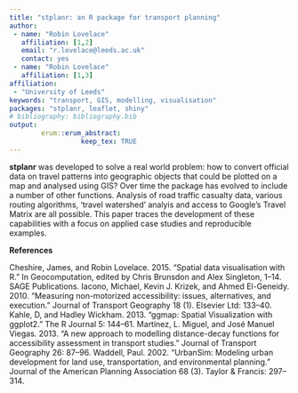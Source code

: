 ```yaml
---
title: "stplanr: an R package for transport planning"
author:
 - name: "Robin Lovelace"
   affiliation: [1,2]
   email: "r.lovelace@leeds.ac.uk"
   contact: yes
 - name: "Robin Lovelace"
   affiliation: [1,3]
affiliation:
 - "University of Leeds"
keywords: "transport, GIS, modelling, visualisation"
packages: "stplanr, leaflet, shiny"
# bibliography: bibliography.bib
output:  
        erum::erum_abstract:
                  keep_tex: TRUE
---
```


**stplanr** was developed to solve a real world problem: how to convert
official data on travel patterns into geographic objects that could be
plotted on a map and analysed using GIS? Over time the package has
evolved to include a number of other functions. Analysis of road traffic
casualty data, various routing algorithms, 'travel watershed' analyis
and access to Google's Travel Matrix are all possible. This paper traces
the development of these capabilities with a focus on applied case
studies and reproducible examples.

**References**

Cheshire, James, and Robin Lovelace. 2015. “Spatial data visualisation
with R.” In Geocomputation, edited by Chris Brunsdon and Alex Singleton,
1–14. SAGE Publications. Iacono, Michael, Kevin J. Krizek, and Ahmed
El-Geneidy. 2010. “Measuring non-motorized accessibility: issues,
alternatives, and execution.” Journal of Transport Geography 18 (1).
Elsevier Ltd: 133–40. Kahle, D, and Hadley Wickham. 2013. “ggmap:
Spatial Visualization with ggplot2.” The R Journal 5: 144–61. Martínez,
L. Miguel, and José Manuel Viegas. 2013. “A new approach to modelling
distance-decay functions for accessibility assessment in transport
studies.” Journal of Transport Geography 26: 87–96. Waddell, Paul. 2002.
“UrbanSim: Modeling urban development for land use, transportation, and
environmental planning.” Journal of the American Planning Association 68
(3). Taylor & Francis: 297–314.
